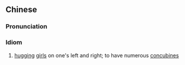 {{also|左拥右抱}}
==Chinese==
{{zh-forms|s=左拥右抱}}

===Pronunciation===
{{zh-pron
|m=zuǒ擁yòubào
|cat=id
}}

===Idiom===
{{zh-idiom}}

# [[hug]]ging [[girl]]s on one's left and right; to have numerous [[concubine]]s